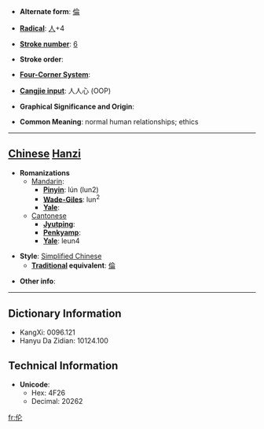 * '''Alternate form''': [[倫]]

* '''[[Wiktionary:Chinese radical index| Radical]]''': [[Wiktionary:Chinese radical index 人|人]]+4

* '''[[Wiktionary:Chinese total strokes index|Stroke number]]''': [[Wiktionary:Chinese total strokes index 6|6]]

* '''Stroke order''': 

* '''[[Wiktionary:Chinese four corner index|Four-Corner System]]''': 

* '''[[Wiktionary:Chinese Cangjie index|Cangjie input]]''': 人人心 (OOP)

* '''Graphical Significance and Origin''': 

* '''Common Meaning''': normal human relationships; ethics

----

== [[Chinese]] [[Hanzi]] ==

* '''Romanizations'''
** [[Mandarin]]:
*** '''[[Pinyin]]''': lún (lun2)
*** '''[[Wade-Giles]]''': lun<sup>2</sup>
*** '''[[Yale]]''': 
**[[Cantonese]]
***'''[[Jyutping]]''':
***'''[[Penkyamp]]''': 
***'''[[Yale]]''': leun4

* '''Style''': [[Simplified Chinese]] 
** '''[[Traditional Chinese|Traditional]] equivalent''': [[倫]]

* '''Other info''': 

----

== Dictionary Information ==

* KangXi: 0096.121
* Hanyu Da Zidian: 10124.100

== Technical Information ==

* '''Unicode''':
** Hex: 4F26
** Decimal: 20262

[[fr:伦]]